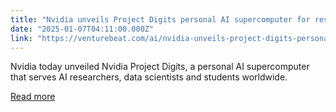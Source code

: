 ```yaml
---
title: "Nvidia unveils Project Digits personal AI supercomputer for researchers and students"
date: "2025-01-07T04:11:00.000Z"
link: "https://venturebeat.com/ai/nvidia-unveils-project-digits-personal-ai-supercomputer-for-researchers-and-students/"
---
```


Nvidia today unveiled Nvidia Project Digits, a personal AI supercomputer that serves AI researchers, data scientists and students worldwide.

[Read more](https://venturebeat.com/ai/nvidia-unveils-project-digits-personal-ai-supercomputer-for-researchers-and-students/)
